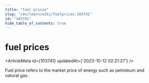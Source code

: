 ```yaml
---
title: "fuel prices"
slug: "/en/learn/wiki/fuelprices-103741"
id: "103741"
hide_table_of_contents: true
---
```



<Breadcrumbs current="fuel prices" />

# fuel prices

<ArticleMeta id={103741} updatedAt={'2023-10-12 02:21:27'} />
<div className='border-solid border-b border-t-0 my-4 border-[var(--ifm-color-gray-300)]' />

Fuel price refers to the market price of energy such as petroleum and natural gas.
